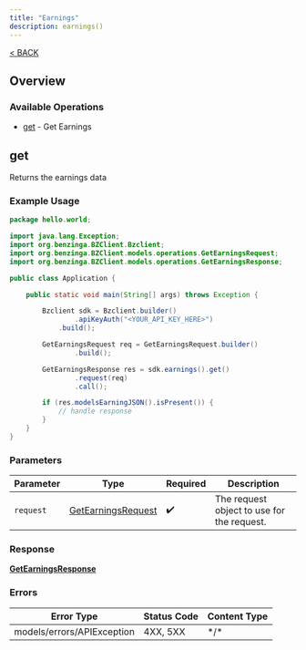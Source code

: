```yaml
---
title: "Earnings"
description: earnings()
---
```

[< BACK](/sdks/languages/java#earnings)

## Overview

### Available Operations

* [get](#get) - Get Earnings

## get

Returns the earnings data

### Example Usage

```java
package hello.world;

import java.lang.Exception;
import org.benzinga.BZClient.Bzclient;
import org.benzinga.BZClient.models.operations.GetEarningsRequest;
import org.benzinga.BZClient.models.operations.GetEarningsResponse;

public class Application {

    public static void main(String[] args) throws Exception {

        Bzclient sdk = Bzclient.builder()
                .apiKeyAuth("<YOUR_API_KEY_HERE>")
            .build();

        GetEarningsRequest req = GetEarningsRequest.builder()
                .build();

        GetEarningsResponse res = sdk.earnings().get()
                .request(req)
                .call();

        if (res.modelsEarningJSON().isPresent()) {
            // handle response
        }
    }
}
```

### Parameters

| Parameter                                                           | Type                                                                | Required                                                            | Description                                                         |
| ------------------------------------------------------------------- | ------------------------------------------------------------------- | ------------------------------------------------------------------- | ------------------------------------------------------------------- |
| `request`                                                           | [GetEarningsRequest](../../models/operations/GetEarningsRequest.md) | :heavy_check_mark:                                                  | The request object to use for the request.                          |

### Response

**[GetEarningsResponse](../../models/operations/GetEarningsResponse.md)**

### Errors

| Error Type                 | Status Code                | Content Type               |
| -------------------------- | -------------------------- | -------------------------- |
| models/errors/APIException | 4XX, 5XX                   | \*/\*                      |